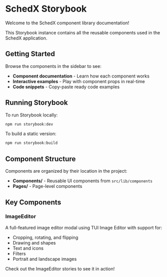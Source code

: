 
<Meta title="Introduction" />

# SchedX Storybook

Welcome to the SchedX component library documentation!

This Storybook instance contains all the reusable components used in the SchedX application.

## Getting Started

Browse the components in the sidebar to see:
- **Component documentation** - Learn how each component works
- **Interactive examples** - Play with component props in real-time
- **Code snippets** - Copy-paste ready code examples

## Running Storybook

To run Storybook locally:

```bash
npm run storybook:dev
```

To build a static version:

```bash
npm run storybook:build
```

## Component Structure

Components are organized by their location in the project:
- **Components/** - Reusable UI components from `src/lib/components`
- **Pages/** - Page-level components

## Key Components

### ImageEditor
A full-featured image editor modal using TUI Image Editor with support for:
- Cropping, rotating, and flipping
- Drawing and shapes
- Text and icons
- Filters
- Portrait and landscape images

Check out the ImageEditor stories to see it in action!
